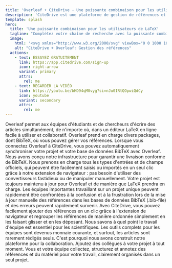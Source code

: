 ```yaml
---
title: 'Overleaf + CiteDrive - Une puissante combinaison pour les utilisateurs de LaTeX'
description: 'CiteDrive est une plateforme de gestion de références et de citations basée sur le cloud pour Overleaf.'
template: splash
hero:
  title: 'Une puissante combinaison pour les utilisateurs de LaTeX'
  tagline: "Complétez votre chaîne de recherche avec la puissante combinaison d'Overleaf et de CiteDrive. Connectez votre projet sur les deux applications et votre article Overleaf recevra automatiquement des mises à jour depuis votre fichier BibTeX en quelques clics seulement."
  image:
    html: '<svg xmlns="http://www.w3.org/2000/svg" viewBox="0 0 1000 1000" style="width: 450px;"><path d="M773.9 435.92v-31.23a47 47 0 0 0-93.93 0v31.23h-93.9V342h-31.23a47 47 0 0 1-45.42-35.94 46.2 46.2 0 0 1-1.31-11 47 47 0 0 1 46.73-47h31.23v-93.9H30.53a8 8 0 0 0-8 8v829.3a8 8 0 0 0 8 8h829.3a8 8 0 0 0 8-8V435.92Z"></path><path d="M303.31 435.08v.84h-.89c.29-.28.58-.57.89-.84ZM585.06 434.33h.02v.02h-.02z" style="fill: rgb(19, 138, 7);"></path><path d="M999.68 30.09v273.78h-93.91v-31.23a47 47 0 0 0-93.93 0v31.23h-93.92V210h-31.23a47 47 0 0 1 0-93.93h31.23V22.11H991.7a8 8 0 0 1 7.98 7.98Z"></path><path d="M360 273.07a47 47 0 0 1-46.73 47h-31.19v93.91h-93.92v-31.27a47 47 0 0 0-93.93 0v31.23H.32V140.17a8 8 0 0 1 8-8h273.76v93.93h31.23a46.37 46.37 0 0 1 19.86 4.52A46.92 46.92 0 0 1 360 273.07Z" style="fill: rgb(19, 138, 7);"></path><path d="M333.17 230.62c-37.84 30.16-62 72.21-62.16 129.59a443.07 443.07 0 0 0-68.41 53.73h78.58q.44-.44.9-.84V320h31.23a47 47 0 0 0 19.86-89.41Z" style="fill: rgb(255, 255, 255);"></path><path d="M563.84 132.18v93.92h-31.23a47 47 0 0 0 0 93.93h31.23V414h-93.92v-31.27a47 47 0 0 0-93.93 0V414h-93.91v-94h31.23a47 47 0 0 0 19.86-89.41 46.37 46.37 0 0 0-19.86-4.52h-31.23v-93.89Z" style="fill: rgb(19, 138, 7);"></path><path d="M333.17 230.62A47 47 0 0 1 313.31 320h-31.23v93.1c57.6-54.32 130.7-97 205.1-129a47 47 0 0 1 45.43-58h31.23v-62.5c-84.1 2.85-173.16 21.19-230.67 67.02ZM532.61 320a46.72 46.72 0 0 1-31.87-12.7c-19.08 10.8-38.2 22.09-56.56 33.73a47 47 0 0 1 25.74 41.67V395c37.08 5 67.65.47 93.92-10.33V320ZM359 399.7c-6.61 4.18-13.41 9-20.32 14.26H376v-14.52a126.32 126.32 0 0 0-17 .26Z" style="fill: rgb(255, 255, 255);"></path><path d="M977.82 8.54v273.78h-93.91v-31.23a47 47 0 0 0-93.94 0v31.23h-93.91V188.4h-31.23a47 47 0 0 1-45.42-35.94 46.13 46.13 0 0 1-1.31-11 47 47 0 0 1 46.73-47h31.23V.56h273.78a8 8 0 0 1 7.98 7.98Z" style="fill: rgb(250, 193, 136);"></path><path d="M696.06 32v62.47h-31.23a47 47 0 0 0-46.73 47 46.13 46.13 0 0 0 1.31 11 1023.43 1023.43 0 0 1 155.67-52.32c-36 19.16-88.92 45.42-142.12 75.57a46.68 46.68 0 0 0 31.87 12.69h31.23v64.65c86.73-35.7 126.34-140 197-196.88C854 40.89 777.35 29.2 696.06 32Z" style="fill: rgb(255, 255, 255);"></path><path d="M563.83 413.94v93.9H532.6a47 47 0 0 0 0 93.93h31.23v93.93h-93.92v31.23a47 47 0 0 1-93.93 0V695.7h-93.91v-93.93h31.23a47 47 0 0 0 0-93.93h-31.23v-93.9H376v-31.23A47 47 0 0 1 423 336a47 47 0 0 1 47 46.73v31.23Z" style="fill: rgb(19, 138, 7);"></path><path d="M444.19 341.06C426.9 352 410.28 363.28 395 374.71c27.68 10.73 52.51 17.25 74.94 20.3v-12.3a46.92 46.92 0 0 0-25.75-41.65Zm11.75 76.63c-16.78-6.29-49.72-16.79-80-18.25a126.08 126.08 0 0 0-17 .26c-6.61 4.18-13.41 9-20.31 14.24a410.07 410.07 0 0 0-56.6 53.49v40.41h8.67c31.22-13.16 65.3-17.37 97.3-12.18a179.94 179.94 0 0 1 98.64 50.88 47 47 0 0 1 46-38.7h31.23v-15.28a272.34 272.34 0 0 0-107.93-74.87Zm76.66 184.08a47 47 0 0 1-8.93-.89 179.42 179.42 0 0 1 15.23 72.71 183.33 183.33 0 0 1-1.34 22.11h26.27v-93.93Z" style="fill: rgb(255, 255, 255);"></path><path d="M360 554.83a47 47 0 0 1-46.73 47h-31.19v93.87h-93.92v31.23a47 47 0 0 1-93.93 0V695.7H.32V413.94h93.91v-31.23a47 47 0 0 1 93.93 0v31.23h93.92v93.92h31.23A47 47 0 0 1 360 554.83Z" style="fill: rgb(19, 138, 7);"></path><path d="M282.08 507.86v-40.43c-24.4 27.72-46.16 59.44-60 91.2a180.43 180.43 0 0 1 68.68-50.77Zm-112 102.76c12.61-77.5 54.23-142.79 111.12-196.68h-78.6C129.92 483.7 85.08 575.83 85.08 673.09q0 11.43.93 22.61h8.22v31.23a47 47 0 0 0 92.7 10.48c-19.88-41.64-23.85-84.59-16.87-126.79Z" style="fill: rgb(255, 255, 255);"></path><path d="M845.59 413.94V695.7h-93.92v31.23a47 47 0 0 1-93.93 0V695.7h-93.91v-93.91H532.6a47 47 0 0 1 0-93.93h31.23v-93.92h93.91v-31.23a47 47 0 0 1 93.93 0v31.23Z" style="fill: rgb(19, 138, 7);"></path><path d="M563.83 492.56v15.3H532.6a47 47 0 0 0-46 38.68 179.21 179.21 0 0 1 37.07 54.35 47 47 0 0 0 8.93.9h31.23v93.91h67.11c.6-7.45.92-15 .92-22.61a272.69 272.69 0 0 0-68.03-180.53Z" style="fill: rgb(255, 255, 255);"></path><path d="M360 836.59a46.93 46.93 0 0 1-46.73 47h-31.19v93.91H8.3a8 8 0 0 1-8-8V695.7h93.93v31.23a47 47 0 0 0 92.7 10.46 45.78 45.78 0 0 0 1.23-10.46V695.7h93.92v93.92h31.23A47 47 0 0 1 360 836.59Z" style="fill: rgb(19, 138, 7);"></path><path d="M222 790.54a240.11 240.11 0 0 1-35.11-53.15 47 47 0 0 1-92.7-10.46V695.7H86c9.38 114.4 89.24 208.89 196.06 239.93v-52.08h31.23a47 47 0 0 0 43.59-30A179.72 179.72 0 0 1 222 790.54Z" style="fill: rgb(255, 255, 255);"></path><path d="M485.86 836.56a47 47 0 0 0 46.74 47h31.23v93.93H282.07v-93.96h31.23a47 47 0 0 0 0-93.93h-31.23v-93.9H376v31.23a47 47 0 0 0 93.93 0V695.7h93.92v93.9H532.6a47 47 0 0 0-46.74 46.96Z" style="fill: rgb(19, 138, 7);"></path><path d="M532.6 789.6h31.23v-93.9h-26.27A179.82 179.82 0 0 1 359 853.5h-2.09a47 47 0 0 1-43.59 30h-31.25v52.08a273.61 273.61 0 0 0 250.86-52.08h-.33a47 47 0 0 1 0-93.93Z" style="fill: rgb(255, 255, 255);"></path><path d="M845.59 695.7v273.78a8 8 0 0 1-8 8H563.83v-93.93H532.6a47 47 0 0 1 0-93.93h31.23V695.7h93.91v31.23a47 47 0 0 0 93.93 0V695.7Z" style="fill: rgb(19, 138, 7);"></path><path d="M563.83 789.62H532.6a47 47 0 0 0 0 93.93h.33a272.92 272.92 0 0 0 98-187.85h-67.1Z" style="fill: rgb(255, 255, 255);"></path></svg>'
    alt: "CiteDrive + Overleaf: Gestion des références"
  actions:
    - text: ESSAYEZ GRATUITEMENT
      link: https://app.citedrive.com/sign-up
      icon: right-arrow
      variant: primary
      attrs:
        rel: me
    - text: REGARDER LA VIDÉO
      link: https://youtu.be/bHD94qM0vyg?si=nJu0IRtQOpwiQdCy
      icon: youtube
      variant: secondary
      attrs:
        rel: me
---
```



<Card title="Parfait pour Overleaf !" >
  Overleaf permet aux équipes d'étudiants et de chercheurs d'écrire des articles simultanément, de n'importe où, dans un éditeur LaTeX en ligne facile à utiliser et collaboratif. Overleaf prend en charge divers packages, dont BibTeX, où vous pouvez gérer vos références. Lorsque vous connectez Overleaf à CiteDrive, vous pouvez automatiquement synchroniser votre projet et votre base de données BibTeX avec Overleaf.
</Card>

<CardGrid stagger>
  <Card title="Support natif de BibTeX" icon="approve-check">
    Nous avons conçu notre infrastructure pour garantir une livraison conforme de BibTeX. Nous prenons en charge tous les types d'entrées et de champs officiels, qui peuvent être facilement saisis ou importés en un seul clic grâce à notre extension de navigateur : pas besoin d'utiliser des convertisseurs fastidieux ou de manipuler manuellement. Votre projet est toujours maintenu à jour pour Overleaf et de manière que LaTeX prendra en charge.
  </Card>
  <Card title="Collecter et organiser" icon="approve-check">
    Les équipes importantes travaillant sur un projet unique peuvent rapidement être confrontées à la confusion et à la frustration lors de la mise à jour manuelle des références dans les bases de données BibTeX (.bib-file) et des erreurs peuvent rapidement survenir. Avec CiteDrive, vous pouvez facilement ajouter des références en un clic grâce à l'extension de navigateur et regrouper les références de manière ordonnée simplement en les faisant glisser et en les déposant.
  </Card>
  <Card title="Entièrement collaboratif" icon="approve-check">
    Nous savons à quel point le travail d'équipe est essentiel pour les scientifiques. Les outils complets pour les équipes sont devenus monnaie courante, et surtout, les articles sont rarement rédigés seuls. C'est pourquoi nous avons construit notre plateforme pour la collaboration. Ajoutez des collègues à votre projet à tout moment. Vous et votre équipe collectez, structurez et annotez des références et du matériel pour votre travail, clairement organisés dans un seul projet.
  </Card>

</CardGrid>
